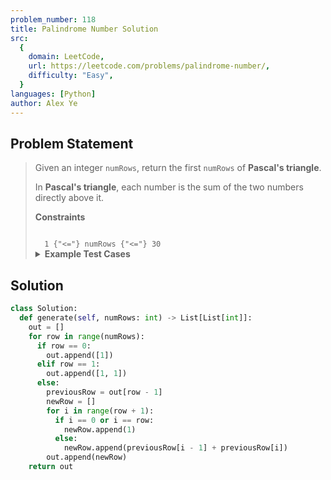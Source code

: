 ```yaml
---
problem_number: 118
title: Palindrome Number Solution
src:
  {
    domain: LeetCode,
    url: https://leetcode.com/problems/palindrome-number/,
    difficulty: "Easy",
  }
languages: [Python]
author: Alex Ye
---
```


## Problem Statement

<blockquote src={frontmatter.src_url}>

Given an integer `numRows`, return the first `numRows` of **Pascal's triangle**.

In **Pascal's triangle**, each number is the sum of the two numbers directly above it.

**Constraints**

<code>
  1 {"<="} numRows {"<="} 30
</code>

<details>
<summary><strong>Example Test Cases</strong></summary>

**Example 1:**

```
Input: numRows = 5
Output: [[1],[1,1],[1,2,1],[1,3,3,1],[1,4,6,4,1]]
```

**Example 2:**

```
Input: numRows = 1
Output: [[1]]
```

</details>
</blockquote>

## Solution

```python
class Solution:
  def generate(self, numRows: int) -> List[List[int]]:
    out = []
    for row in range(numRows):
      if row == 0:
        out.append([1])
      elif row == 1:
        out.append([1, 1])
      else:
        previousRow = out[row - 1]
        newRow = []
        for i in range(row + 1):
          if i == 0 or i == row:
            newRow.append(1)
          else:
            newRow.append(previousRow[i - 1] + previousRow[i])
        out.append(newRow)
    return out
```

